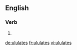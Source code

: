 
==English==

===Verb===
{{head|en|verb form}}

# {{en-third-person singular of|ululate}}

[[de:ululates]]
[[fr:ululates]]
[[vi:ululates]]